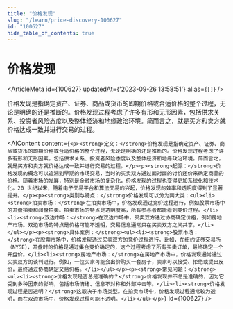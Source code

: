 ```yaml
---
title: "价格发现"
slug: "/learn/price-discovery-100627"
id: "100627"
hide_table_of_contents: true
---
```



# 价格发现

<ArticleMeta id={100627} updatedAt={'2023-09-26 13:58:51'} alias={`[]`} />
<div className='border-solid border-b border-t-0 my-4 border-[var(--ifm-color-gray-300)]' />

价格发现是指确定资产、证券、商品或货币的即期价格或合适价格的整个过程，无论是明确的还是推断的。价格发现过程考虑了许多有形和无形因素，包括供求关系、投资者风险态度以及整体经济和地缘政治环境。简而言之，就是买方和卖方就价格达成一致并进行交易的过程。

<AIContent content={`<p><strong>定义：</strong>价格发现是指确定资产、证券、商品或货币的即期价格或合适价格的整个过程，无论是明确的还是推断的。价格发现过程考虑了许多有形和无形因素，包括供求关系、投资者风险态度以及整体经济和地缘政治环境。简而言之，就是买方和卖方就价格达成一致并进行交易的过程。</p><p><strong>起源：</strong>价格发现的概念可以追溯到早期的市场交易，当时的买卖双方通过面对面的讨价还价来确定商品的价格。随着市场的发展，特别是金融市场的复杂化，价格发现的过程也变得更加系统化和技术化。20 世纪以来，随着电子交易平台和算法交易的兴起，价格发现的效率和透明度得到了显著提升。</p><p><strong>类别与特点：</strong>价格发现可以分为两大类：<ul><li><strong>拍卖市场：</strong>在拍卖市场中，价格发现通过竞价过程进行，例如股票市场中的开盘拍卖和闭盘拍卖。拍卖市场的特点是透明度高，所有参与者都能看到竞价过程。</li><li><strong>双边市场：</strong>在双边市场中，买卖双方通过协商确定价格，例如房地产市场。双边市场的特点是价格可能不透明，交易信息通常只在买卖双方之间共享。</li></ul></p><p><strong>具体案例：</strong><ul><li><strong>股票市场：</strong>在股票市场中，价格发现通过买卖双方的竞价过程进行。比如，在纽约证券交易所（NYSE），开盘时的价格是通过集合竞价确定的，这个过程考虑了所有买卖订单，最终确定一个开盘价。</li><li><strong>房地产市场：</strong>在房地产市场中，价格发现通常通过买卖双方的谈判进行。例如，一位买家可能会出价购买一套房子，卖家可以接受、拒绝或提出反价，最终通过协商确定交易价格。</li></ul></p><p><strong>常见问题：</strong><ul><li><strong>价格发现是否总是准确的？</strong>价格发现并不总是准确的，因为它受到多种因素的影响，包括市场情绪、信息不对称和外部冲击等。</li><li><strong>价格发现过程是否透明？</strong>这取决于市场类型。在拍卖市场中，价格发现过程通常较为透明，而在双边市场中，价格发现过程可能不透明。</li></ul></p>`} id={100627} />
